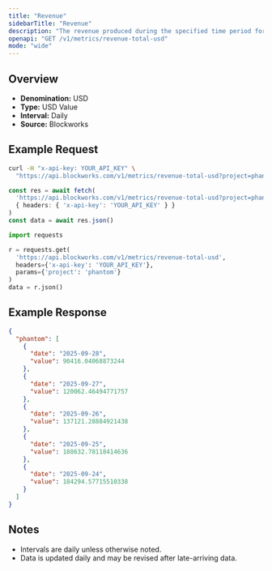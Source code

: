 ```yaml
---
title: "Revenue"
sidebarTitle: "Revenue"
description: "The revenue produced during the specified time period for given project."
openapi: "GET /v1/metrics/revenue-total-usd"
mode: "wide"
---
```


## Overview

- **Denomination:** USD
- **Type:** USD Value
- **Interval:** Daily
- **Source:** Blockworks

## Example Request

<CodeGroup>

```bash cURL
curl -H "x-api-key: YOUR_API_KEY" \
  "https://api.blockworks.com/v1/metrics/revenue-total-usd?project=phantom"
```

```typescript TypeScript
const res = await fetch(
  'https://api.blockworks.com/v1/metrics/revenue-total-usd?project=phantom',
  { headers: { 'x-api-key': 'YOUR_API_KEY' } }
)
const data = await res.json()
```

```python Python
import requests

r = requests.get(
  'https://api.blockworks.com/v1/metrics/revenue-total-usd',
  headers={'x-api-key': 'YOUR_API_KEY'},
  params={'project': 'phantom'}
)
data = r.json()
```

</CodeGroup>

## Example Response

```json
{
  "phantom": [
    {
      "date": "2025-09-28",
      "value": 90416.04068873244
    },
    {
      "date": "2025-09-27",
      "value": 120062.46494771757
    },
    {
      "date": "2025-09-26",
      "value": 137121.28884921438
    },
    {
      "date": "2025-09-25",
      "value": 188632.78118414636
    },
    {
      "date": "2025-09-24",
      "value": 184294.57715510338
    }
  ]
}
```

## Notes
- Intervals are daily unless otherwise noted.
- Data is updated daily and may be revised after late-arriving data.
